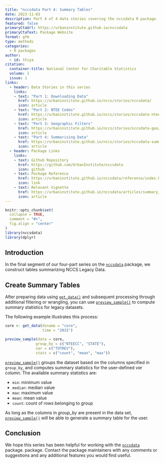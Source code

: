 ```yaml
---
title: "nccsdata Part 4: Summary Tables"
date: 2023-11-03
description: Part 4 of 4 data stories covering the nccsdata R package. This story focuses on summarising NCCS legacy data.
featured: false
primaryCtaUrl: https://urbaninstitute.github.io/nccsdata
primaryCtaText: Package Website
format: gfm
type: methods
categories:
  - R packages
author:
  - id: thiya
citation: 
  container-title: National Center for Charitable Statistics
  volume: 1
  issue: 1
links:
  - header: Data Stories in this series
    links:
    - text: "Part 1: Downloading Data"
      href: https://urbaninstitute.github.io/nccs/stories/nccsdata/
      icon: article
    - text: "Part 2: NTEE Codes"
      href: https://urbaninstitute.github.io/nccs/stories/nccsdata-ntee/
      icon: article
    - text: "Part 3: Geographic Filters"
      href: https://urbaninstitute.github.io/nccs/stories/nccsdata-geo/
      icon: article
    - text: "Part 4: Summarising Data"
      href: https://urbaninstitute.github.io/nccs/stories/nccsdata-summary/
      icon: article
  - header: Package Links
    links:
    - text: Github Repository
      href: https://github.com/UrbanInstitute/nccsdata
      icon: github
    - text: Package Reference
      href: https://urbaninstitute.github.io/nccsdata/reference/index.html
      icon: link
    - text: Relevant Vignette
      href: https://urbaninstitute.github.io/nccsdata/articles/summary_stats.html
      icon: article
---
```


```r
knitr::opts_chunk$set(
  collapse = TRUE,
  comment = "#>",
  fig.align = "center"
)
library(nccsdata)
library(dplyr)
```

## Introduction

In the final segment of our four-part series on the [`nccsdata`](https://urbaninstitute.github.io/nccsdata/) package, we construct tables summarizing NCCS Legacy Data.

## Create Summary Tables

After preparing data using [`get_data()`](https://urbaninstitute.github.io/nccsdata/reference/get_data.html) and subsequent processing through additional filtering or wrangling, you can use [`preview_sample()`](https://urbaninstitute.github.io/nccsdata/reference/preview_sample.html) to compute summary statistics for legacy datasets.

The following example illustrates this process:

```r
core <- get_data(dsname = "core",
                 time = "2015")
```

```r
preview_sample(data = core,
              group_by = c("NTEECC", "STATE"),
              var = c("TOTREV"),
              stats = c("count", "mean", "max"))
```



[`preview_sample()`](https://urbaninstitute.github.io/nccsdata/reference/preview_sample.html) groups the dataset based on the columns specified in `group_by`, and computes summary statistics for the user-defined *var* column. The available summary statistics are:

 * `min`: minimum value
 * `median`: median value
 * `max`: maximum value
 * `mean`: mean value
 * `count`: count of rows belonging to group

As long as the columns in *group_by* are present in the data set, [`preview_sample()`](https://urbaninstitute.github.io/nccsdata/reference/preview_sample.html) will be able to generate a summary table for the user.

## Conclusion

We hope this series has been helpful for working with the [`nccsdata`](https://urbaninstitute.github.io/nccsdata/index.html) package. package. Contact the package maintainers with any comments or suggestions and any additional features you would find useful.
